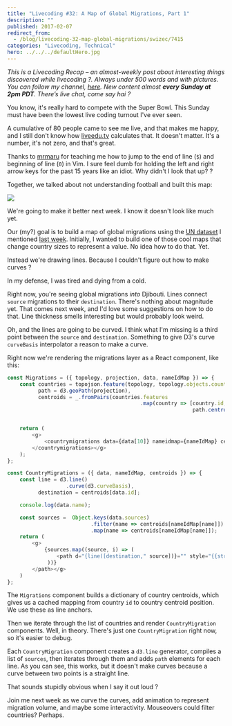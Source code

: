 ```yaml
---
title: "Livecoding #32: A Map of Global Migrations, Part 1"
description: ""
published: 2017-02-07
redirect_from:
  - /blog/livecoding-32-map-global-migrations/swizec/7415
categories: "Livecoding, Technical"
hero: ../../../defaultHero.jpg
---
```


_This is a Livecoding Recap – an almost-weekly post about interesting things discovered while livecoding ?. Always under 500 words and with pictures. You can follow my channel, [here](https://liveedu.tv/swizec). New content almost **every Sunday at 2pm PDT**. There’s live chat, come say hai ?_

You know, it's really hard to compete with the Super Bowl. This Sunday must have been the lowest live coding turnout I've ever seen.

A cumulative of 80 people came to see me live, and that makes me happy, and I still don't know how [liveedu.tv](https://www.liveedu.tv/swizec/) calculates that. It doesn't matter. It's a number, it's not zero, and that's great.

Thanks to [mrmaru](https://www.liveedu.tv/mrmaru/) for teaching me how to jump to the end of line (`$`) and beginning of line (`0`) in Vim. I sure feel dumb for holding the left and right arrow keys for the past 15 years like an idiot. Why didn't I look that up? ?

Together, we talked about not understanding football and built this map:

![](https://swizec.com/wp-content/uploads/2017/02/map-screenshot.png)

We're going to make it better next week. I know it doesn't look like much yet.

Our (my?) goal is to build a map of global migrations using the [UN dataset](https://github.com/curran/data/blob/gh-pages/un/migration/README.md) I mentioned [last week](https://swizec.com/blog/livecoding-31-wherein-we-learn-that-datasets-are-hard-and-find-2-good-papers/). Initially, I wanted to build one of those cool maps that change country sizes to represent a value. No idea how to do that. Yet.

Instead we're drawing lines. Because I couldn't figure out how to make curves ?

In my defense, I was tired and dying from a cold.

Right now, you're seeing global migrations _into_ Djibouti. Lines connect `source` migrations to their `destination`. There's nothing about magnitude yet. That comes next week, and I'd love some suggestions on how to do that. Line thickness smells interesting but would probably look weird.

Oh, and the lines are going to be curved. I think what I'm missing is a third point between the `source` and `destination`. Something to give D3's curve `curveBasis` interpolator a reason to make a curve.

Right now we're rendering the migrations layer as a React component, like this:

```javascript
const Migrations = ({ topology, projection, data, nameIdMap }) => {
    const countries = topojson.feature(topology, topology.objects.countries),
          path = d3.geoPath(projection),
          centroids = _.fromPairs(countries.features
                                           .map(country => [country.id,
                                                            path.centroid(country)]));


    return (
        <g>
            <countrymigrations data={data[10]} nameidmap={nameIdMap} centroids={centroids}>
        </countrymigrations></g>
    );
};

const CountryMigrations = ({ data, nameIdMap, centroids }) => {
    const line = d3.line()
                   .curve(d3.curveBasis),
          destination = centroids[data.id];

    console.log(data.name);

    const sources =  Object.keys(data.sources)
                           .filter(name => centroids[nameIdMap[name]])
                           .map(name => centroids[nameIdMap[name]]);
    return (
        <g>
            {sources.map((source, i) => (
                <path d="{line([destination," source])}="" style="{{stroke:" 'black',="" strokewidth:="" '1px'}}="" key={`${data.id}-${i}`}>
             ))}
        </path></g>
    )
};
```

The `Migrations` component builds a dictionary of country centroids, which gives us a cached mapping from country `id` to country centroid position. We use these as line anchors.

Then we iterate through the list of countries and render `CountryMigration` components. Well, in theory. There's just one `CountryMigration` right now, so it's easier to debug.

Each `CountryMigration` component creates a `d3.line` generator, compiles a list of `sources`, then iterates through them and adds `path` elements for each line. As you can see, this works, but it doesn't make curves because a curve between two points is a straight line.

That sounds stupidly obvious when I say it out loud ?

Join me next week as we curve the curves, add animation to represent migration volume, and maybe some interactivity. Mouseovers could filter countries? Perhaps.
